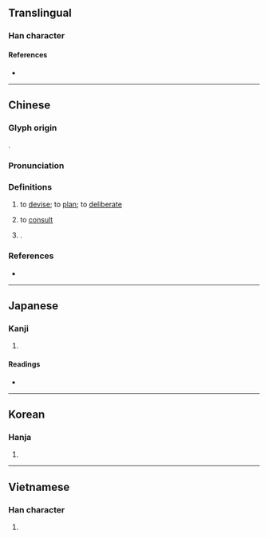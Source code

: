 {{also|恽}}
{{character info}}
==Translingual==

===Han character===
{{Han char|rn=61|rad=心|as=09|sn=12|four=97052|canj=PBJJ|ids=⿰忄軍}}

====References====
* {{Han ref|kx=0392.250|dkj=10857|dj=0728.090|hdz=42331.100|uh=60F2|ud=24818|bh=D940|bd=55616}}

----

==Chinese==
{{zh-forms|s=恽}}

===Glyph origin===
{{Han etym}}
{{Han compound|心|alt1=忄|軍|ls=psc|c1=s|t1=heart|c2=p}}.

===Pronunciation===
{{zh-pron
|m=yùn
|c=wan6,wan2
|mc=y
|oc=y
|cat=v,pn
}}

===Definitions===
{{zh-hanzi}}

# {{zh-o}} to [[devise]]; to [[plan]]; to [[deliberate]]
# {{zh-o}} to [[consult]]
# {{surname|zh}}.
#: {{zh-x|^惲 ^代-英|{{w|Yun Daiying|'''Yun''' Daiying}}, early leader of the Communist Party of China}}

===References===
* {{R:yue:mfccd}}

----

==Japanese==

===Kanji===
{{ja-kanji|grade=|rs=心09}}

# {{rfdef|ja|sort=心09}}

====Readings====
* {{ja-readings|on=うん, きん, ぎん|kun=あつ-い}}

----

==Korean==

===Hanja===
{{ko-hanja|hangeul=운|eumhun=|rv=un|mr=un|y=wun}}

# {{rfdef|ko|sort=心09}}

----

==Vietnamese==

===Han character===
{{vi-readings|reading=uẩn|rs=心09}}

# {{rfdef|vi|sort=心09}}